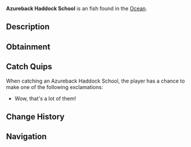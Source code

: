 {{FishInfobox
|image          = Azureback Haddock School.png
|rarity         = Uncommon
|sea            = First Sea, Second Sea
|location       = [[Ocean]]
|sublocation    = 
|sources        = Fishing Net
|radar_location = 
|xp             = 240
|weather        = Foggy
|time           = Day
|season         = Winter, Spring
|bait           = 
|base_weight    = 75
|base_value     = 430
|weight_range   = 57
|base_chance    = 80
|base_resil     = 85
}}
'''Azureback Haddock School''' is an {{Rarity|Uncommon}} fish found in the [[Ocean]].

== Description ==
{{Description|A school of awesome fish!|Bestiary Entry}}

== Obtainment ==
{{Description|Caught in oceans using a net.|Bestiary Hint}}

== Catch Quips ==
When catching an Azureback Haddock School, the player has a chance to make one of the following exclamations:
* Wow, that's a lot of them!

== Change History ==
{{Change History|{{subst:Current Version}}}}

== Navigation ==
{{Fish Navbox|Ocean}}